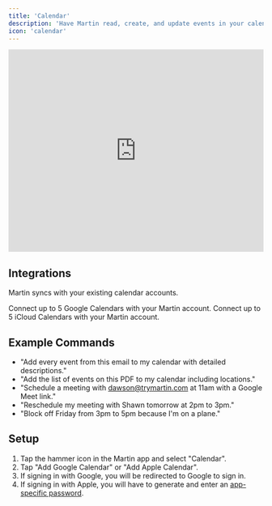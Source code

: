 ```yaml
---
title: 'Calendar'
description: 'Have Martin read, create, and update events in your calendar.'
icon: 'calendar'
---
```


<iframe
  width="100%"
  height="400"
  src="https://www.youtube.com/embed/q_MkZjHb4IM?si=4dttCq-60I52rXMR"
  title="YouTube video player"
  frameborder="0"
  allow="accelerometer; autoplay; clipboard-write; encrypted-media; gyroscope; picture-in-picture"
  allowfullscreen
  ></iframe>

## Integrations

Martin syncs with your existing calendar accounts.

<Card title="Google Calendar" icon="calendar" horizontal="true">
  Connect up to 5 Google Calendars with your Martin account.
</Card>

<Card title="Apple Calendar" icon="calendar" horizontal="true">
  Connect up to 5 iCloud Calendars with your Martin account.
</Card>


## Example Commands
- "Add every event from this email to my calendar with detailed descriptions."
- "Add the list of events on this PDF to my calendar including locations."
- "Schedule a meeting with dawson@trymartin.com at 11am with a Google Meet link."
- "Reschedule my meeting with Shawn tomorrow at 2pm to 3pm."
- "Block off Friday from 3pm to 5pm because I'm on a plane."


## Setup

1. Tap the hammer icon in the Martin app and select "Calendar".
2. Tap "Add Google Calendar" or "Add Apple Calendar".
3. If signing in with Google, you will be redirected to Google to sign in.
4. If signing in with Apple, you will have to generate and enter an [app-specific password](https://support.apple.com/en-us/HT211819).
